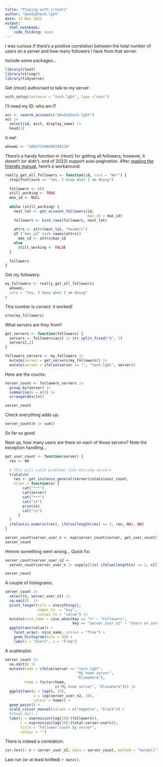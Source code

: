 ```yaml
---
title: "Playing with {rtoot}"
author: "@andi@tech.lgbt"
date: 13 Nov 2022
output: 
  html_notebook: 
    code_folding: none
---
```


I was curious if there's a positive correlation between the total number of users on a server and how many followers I have from that server.

Include some packages...

```r
library(rtoot)
library(stringr)
library(tidyverse)
```


Get {rtoot} authorised to talk to my server:

```r
auth_setup(instance = "tech.lgbt", type ="user")
```

I'll need my ID: who am I?

```r
acc <- search_accounts("@Andi@tech.lgbt")
acc |>
  select(id, acct, display_name) |>
  head(1)
```

It me!

```r
whoami <- "109273348690338129"
```


There's a handy function in {rtoot} for getting all followers; however, it doesn't (or didn't, end of 2022) support auto-pagination. After [reading the friendly manual](https://github.com/schochastics/rtoot/wiki/Pagination), here's a workaround:

```r
really_get_all_followers <- function(id, sure = "No!") {
  stopifnot(sure == "Yes, I know what I am doing")
  
  followers <- c()
  still_working <- TRUE
  max_id <- NULL
  
  while (still_working) {
    next_lot <- get_account_followers(id,
                                      max_id = max_id)
    followers <- bind_rows(followers, next_lot)
  
    attrs <- attr(next_lot, "headers")
    if ("max_id" %in% names(attrs))
      max_id <- attrs$max_id
    else
      still_working <- FALSE
  }
  
  followers
}
```


Get my followers:

```r
my_followers <- really_get_all_followers(
  whoami,
  sure = "Yes, I know what I am doing"
)
```


This number is correct: it worked!

```r
nrow(my_followers)
```


What servers are they from?

```r
get_servers <- function(followers) {
  servers <- followers$acct |> str_split_fixed("@", 2)
  servers[,2]
}
```


```r
followers_servers <- my_followers |>
  mutate(server = get_servers(my_followers)) |>
  mutate(server = ifelse(server == "", "tech.lgbt", server))
```

Here are the counts:

```r
server_count <- followers_servers |>
  group_by(server) |>
  summarise(n = n()) |>
  arrange(desc(n))

server_count
```

Check everything adds up:

```r
server_count$n |> sum()
```

So far so good.

Next up, how many users are there on each of those servers? Note the exception handling...

```r
get_user_count <- function(server) {
  res <- NA
  
  # This will catch problems like missing servers
  tryCatch(
    res <- get_instance_general(server)$stats$user_count,
    error = function(e) {
        cat("***")
        cat(server)
        cat("***")
        cat("\n")
        print(e)
        cat("\n")
      }
  )
  ifelse(is.numeric(res), ifelse(length(res) == 1, res, NA), NA)
}
```


```r
server_count$server_user_n <- map(server_count$server, get_user_count)
server_count
```

Hmmm something went wrong... Quick fix:

```r
server_count$server_user_n2 <-
  server_count$server_user_n |> sapply(\(x) ifelse(length(x) == 1, x[[1]], NA))
```


```r
server_count
```


A couple of histograms:

```r
server_count |>
  select(n, server_user_n2) |>
  na.omit()  |>
  pivot_longer(cols = everything(),
               names_to  = "key",
               values_to = "value") |>
  mutate(nice_name = case_when(key == "n" ~ "Followers",
                               key == "server_user_n2" ~ "Users on server")) |>
  ggplot(aes(value)) +
    facet_wrap(~ nice_name, scales = "free") +
    geom_histogram(bins = 40) +
    labs(x = "Users", y = "Freq")
```



A scatterplot:

```r
server_count |>
  na.omit() |>
  mutate(home = ifelse(server == "tech.lgbt",
                                 "My home server",
                                 "Elsewhere"),
         home = factor(home,
                       c("My home server", "Elsewhere"))) |>
  ggplot(aes(y = log(n, 10),
             x = log(server_user_n2, 10),
             colour = home)) +
  geom_point() +
  scale_colour_manual(values = c("magenta", "black")) +
  #theme_bw() +
  labs(y = expression(log[10]~(followers)),
       x = expression(log[10]~(total~server~users)),
       title = "Follower count by server",
       colour = "")
```

There is indeed a correlation:

```r
cor.test(~ n + server_user_n2, data = server_count, method = "kendall")
```

Last run (or at least knitted) `r date()`.


